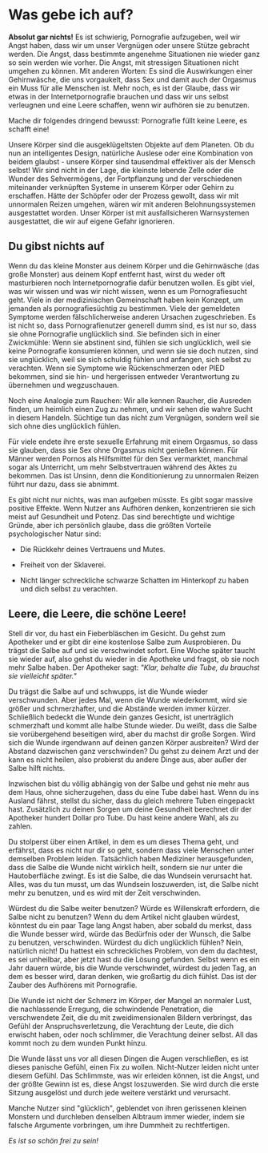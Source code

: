 # Was gebe ich auf?

**Absolut gar nichts!** Es ist schwierig, Pornografie aufzugeben, weil wir
Angst haben, dass wir um unser Vergnügen oder unsere Stütze gebracht
werden. Die Angst, dass bestimmte angenehme Situationen nie wieder ganz
so sein werden wie vorher. Die Angst, mit stressigen Situationen nicht
umgehen zu können. Mit anderen Worten: Es sind die Auswirkungen einer
Gehirnwäsche, die uns vorgaukelt, dass Sex und damit auch der Orgasmus
ein Muss für alle Menschen ist. Mehr noch, es ist der Glaube, dass wir
etwas in der Internetpornografie brauchen und dass wir uns selbst verleugnen
und eine Leere schaffen, wenn wir aufhören sie zu benutzen.

Mache dir folgendes dringend bewusst: Pornografie füllt keine Leere, es schafft eine!

Unsere Körper sind die ausgeklügeltsten Objekte auf dem Planeten. Ob
du nun an intelligentes Design, natürliche Auslese oder eine Kombination
von beidem glaubst - unsere Körper sind tausendmal effektiver als der
Mensch selbst! Wir sind nicht in der Lage, die kleinste lebende Zelle oder die
Wunder des Sehvermögens, der Fortpflanzung und der verschiedenen
miteinander verknüpften Systeme in unserem Körper oder Gehirn zu
erschaffen. Hätte der Schöpfer oder der Prozess gewollt, dass wir mit
unnormalen Reizen umgehen, wären wir mit anderen Belohnungssystemen
ausgestattet worden. Unser Körper ist mit ausfallsicheren Warnsystemen
ausgestattet, die wir auf eigene Gefahr ignorieren.

## Du gibst nichts auf

Wenn du das kleine Monster aus deinem Körper und die Gehirnwäsche (das
große Monster) aus deinem Kopf entfernt hast, wirst du weder oft
masturbieren noch Internetpornografie dafür benutzen wollen. Es gibt viel, was wir wissen und was wir nicht wissen, wenn es um Pornografiesucht geht. Viele in der
medizinischen Gemeinschaft haben kein Konzept, um jemanden als
pornografiesüchtig zu bestimmen. Viele der gemeldeten Symptome werden
fälschlicherweise anderen Ursachen zugeschrieben. Es ist nicht so, dass
Pornografienutzer generell dumm sind, es ist nur so, dass sie ohne Pornografie
unglücklich sind. Sie befinden sich in einer Zwickmühle: Wenn sie abstinent sind, fühlen sie sich unglücklich, weil sie keine Pornografie konsumieren können, und wenn sie sie doch nutzen, sind sie unglücklich, weil sie sich schuldig fühlen und anfangen, sich selbst zu verachten. Wenn sie Symptome wie Rückenschmerzen oder PIED bekommen, sind sie hin- und hergerissen entweder Verantwortung zu übernehmen und wegzuschauen.

Noch eine Analogie zum Rauchen: Wir alle kennen Raucher, die Ausreden
finden, um heimlich einen Zug zu nehmen, und wir sehen die wahre Sucht
in diesem Handeln. Süchtige tun das nicht zum Vergnügen, sondern weil sie
sich ohne dies unglücklich fühlen.

Für viele endete ihre erste sexuelle Erfahrung mit einem Orgasmus, so
dass sie glauben, dass sie Sex ohne Orgasmus nicht genießen können. Für
Männer werden Pornos als Hilfsmittel für den Sex vermarktet, manchmal
sogar als Unterricht, um mehr Selbstvertrauen während des Aktes zu bekommen. Das ist
Unsinn, denn die Konditionierung zu unnormalen Reizen führt nur dazu, dass sie abnimmt.

Es gibt nicht nur nichts, was man aufgeben müsste. Es gibt
sogar massive positive Effekte. Wenn Nutzer ans Aufhören denken,
konzentrieren sie sich meist auf Gesundheit und Potenz. Das sind
berechtigte und wichtige Gründe, aber ich persönlich glaube, dass die
größten Vorteile psychologischer Natur sind:

-   Die Rückkehr deines Vertrauens und Mutes.

-   Freiheit von der Sklaverei.

-   Nicht länger schreckliche schwarze Schatten im Hinterkopf zu haben
    und dich selbst zu verachten.

## Leere, die Leere, die schöne Leere!

Stell dir vor, du hast ein Fieberbläschen im Gesicht. Du gehst zum
Apotheker und er gibt dir eine kostenlose Salbe zum Ausprobieren. Du
trägst die Salbe auf und sie verschwindet sofort. Eine Woche später
taucht sie wieder auf, also gehst du wieder in die Apotheke und fragst,
ob sie noch mehr Salbe haben. Der Apotheker sagt: *\"Klar, behalte die
Tube, du brauchst sie vielleicht später.\"*

Du trägst die Salbe auf und schwupps, ist die Wunde wieder verschwunden.
Aber jedes Mal, wenn die Wunde wiederkommt, wird sie größer und
schmerzhafter, und die Abstände werden immer kürzer. Schließlich bedeckt
die Wunde dein ganzes Gesicht, ist unerträglich schmerzhaft und kommt
alle halbe Stunde wieder. Du weißt, dass die Salbe sie vorübergehend
beseitigen wird, aber du machst dir große Sorgen. Wird sich die Wunde
irgendwann auf deinen ganzen Körper ausbreiten? Wird der Abstand dazwischen ganz
verschwinden? Du gehst zu deinem Arzt und der kann es nicht heilen, also
probierst du andere Dinge aus, aber außer der Salbe hilft nichts.

Inzwischen bist du völlig abhängig von der Salbe und gehst nie mehr aus
dem Haus, ohne sicherzugehen, dass du eine Tube dabei hast. Wenn du ins
Ausland fährst, stellst du sicher, dass du gleich mehrere Tuben eingepackt
hast. Zusätzlich zu deinen Sorgen um deine Gesundheit berechnet dir der
Apotheker hundert Dollar pro Tube. Du hast keine andere Wahl, als zu
zahlen.

Du stolperst über einen Artikel, in dem es um dieses Thema geht, und
erfährst, dass es nicht nur dir so geht, sondern dass viele Menschen
unter demselben Problem leiden. Tatsächlich haben Mediziner
herausgefunden, dass die Salbe die Wunde nicht wirklich heilt, sondern
sie nur unter die Hautoberfläche zwingt. Es ist die Salbe, die das
Wundsein verursacht hat. Alles, was du tun musst, um das Wundsein
loszuwerden, ist, die Salbe nicht mehr zu benutzen, und es wird mit der
Zeit verschwinden.

Würdest du die Salbe weiter benutzen? Würde es Willenskraft erfordern,
die Salbe nicht zu benutzen? Wenn du dem Artikel nicht glauben würdest,
könntest du ein paar Tage lang Angst haben, aber sobald du merkst, dass
die Wunde besser wird, würde das Bedürfnis oder der Wunsch, die Salbe zu
benutzen, verschwinden. Würdest du dich unglücklich fühlen? Nein,
natürlich nicht! Du hattest ein schreckliches Problem, von dem du
dachtest, es sei unheilbar, aber jetzt hast du die Lösung gefunden.
Selbst wenn es ein Jahr dauern würde, bis die Wunde verschwindet,
würdest du jeden Tag, an dem es besser wird, daran denken, wie großartig
du dich fühlst. Das ist der Zauber des Aufhörens mit Pornografie.

Die Wunde ist nicht der Schmerz im Körper, der Mangel an normaler Lust,
die nachlassende Erregung, die schwindende Penetration, die
verschwendete Zeit, die du mit zweidimensionalen Bildern verbringst, das
Gefühl der Anspruchsverletzung, die Verachtung der Leute, die dich
erwischt haben, oder noch schlimmer, die Verachtung deiner selbst. All
das kommt noch zu dem wunden Punkt hinzu.

Die Wunde lässt uns vor all diesen Dingen die Augen verschließen, es ist
dieses panische Gefühl, einen Fix zu wollen. Nicht-Nutzer leiden nicht unter diesem Gefühl. Das Schlimmste, was wir erleiden können, ist die Angst, und der größte Gewinn ist es, diese Angst loszuwerden. Sie wird durch die erste Sitzung ausgelöst und durch jede weitere verstärkt und verursacht.

Manche Nutzer sind \"glücklich\", geblendet von ihren gerissenen kleinen Monstern und durchleben denselben Albtraum immer wieder, indem sie falsche Argumente vorbringen, um ihre Dummheit zu rechtfertigen.

*Es ist so schön frei zu sein!*
